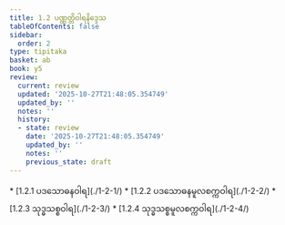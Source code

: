 ```yaml
---
title: 1.2 ပဏ္ဏတ္တိဝါရနိဒ္ဒေသ
tableOfContents: false
sidebar:
  order: 2
type: tipitaka
basket: ab
book: y5
review:
  current: review
  updated: '2025-10-27T21:48:05.354749'
  updated_by: ''
  notes: ''
  history:
  - state: review
    date: '2025-10-27T21:48:05.354749'
    updated_by: ''
    notes: ''
    previous_state: draft
---
```



<ReviewStatus review={frontmatter.review} showDetails={true} />

<HypothesisAnnotation frontmatter={frontmatter} />

<DynamicBreadcrumb />



<TableOfContents book="y5" section="1.2">
* [1.2.1 ပဒသောဓနဝါရ](./1-2-1/)
* [1.2.2 ပဒသောဓနမူလစက္ကဝါရ](./1-2-2/)
* [1.2.3 သုဒ္ဓသစ္စဝါရ](./1-2-3/)
* [1.2.4 သုဒ္ဓသစ္စမူလစက္ကဝါရ](./1-2-4/)
</TableOfContents>